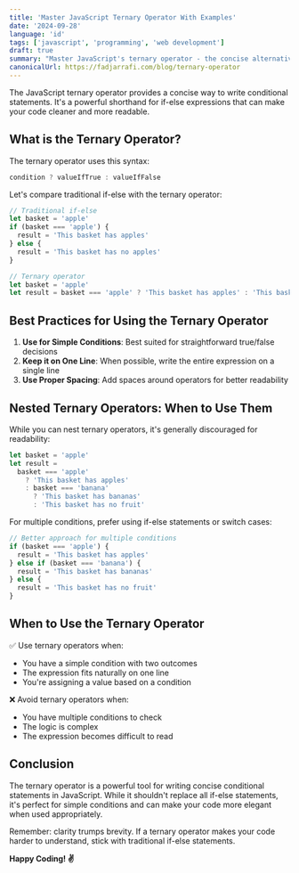 ```yaml
---
title: 'Master JavaScript Ternary Operator With Examples'
date: '2024-09-28'
language: 'id'
tags: ['javascript', 'programming', 'web development']
draft: true
summary: "Master JavaScript's ternary operator - the concise alternative to if-else statements. Learn syntax, best practices, and real-world examples."
canonicalUrl: https://fadjarrafi.com/blog/ternary-operator
---
```


The JavaScript ternary operator provides a concise way to write conditional statements. It's a powerful shorthand for if-else expressions that can make your code cleaner and more readable.

## What is the Ternary Operator?

The ternary operator uses this syntax:

```js
condition ? valueIfTrue : valueIfFalse
```

Let's compare traditional if-else with the ternary operator:

```js
// Traditional if-else
let basket = 'apple'
if (basket === 'apple') {
  result = 'This basket has apples'
} else {
  result = 'This basket has no apples'
}

// Ternary operator
let basket = 'apple'
let result = basket === 'apple' ? 'This basket has apples' : 'This basket has no apples'
```

## Best Practices for Using the Ternary Operator

1. **Use for Simple Conditions**: Best suited for straightforward true/false decisions
2. **Keep it on One Line**: When possible, write the entire expression on a single line
3. **Use Proper Spacing**: Add spaces around operators for better readability

## Nested Ternary Operators: When to Use Them

While you can nest ternary operators, it's generally discouraged for readability:

```js
let basket = 'apple'
let result =
  basket === 'apple'
    ? 'This basket has apples'
    : basket === 'banana'
      ? 'This basket has bananas'
      : 'This basket has no fruit'
```

For multiple conditions, prefer using if-else statements or switch cases:

```js
// Better approach for multiple conditions
if (basket === 'apple') {
  result = 'This basket has apples'
} else if (basket === 'banana') {
  result = 'This basket has bananas'
} else {
  result = 'This basket has no fruit'
}
```

## When to Use the Ternary Operator

✅ Use ternary operators when:

- You have a simple condition with two outcomes
- The expression fits naturally on one line
- You're assigning a value based on a condition

❌ Avoid ternary operators when:

- You have multiple conditions to check
- The logic is complex
- The expression becomes difficult to read

## Conclusion

The ternary operator is a powerful tool for writing concise conditional statements in JavaScript. While it shouldn't replace all if-else statements, it's perfect for simple conditions and can make your code more elegant when used appropriately.

Remember: clarity trumps brevity. If a ternary operator makes your code harder to understand, stick with traditional if-else statements.

**Happy Coding! ✌️**
